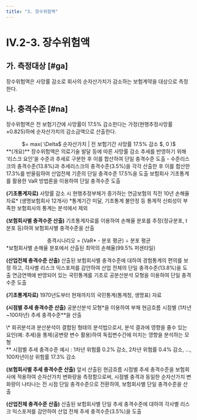 ```yaml
---
title: "3. 장수위험액"
---
```

# IV.2-3. 장수위험액

## 가. 측정대상 [#ga]
장수위험액은 사망률 감소로 회사의 순자산가치가 감소하는 보험계약을 대상으로 측정한다.

## 나. 충격수준 [#na]
장수위험액은 전 보험기간에 사망률이 17.5% 감소한다는 가정(현행추정사망률×0.825)하에 순자산가치의 감소금액으로 산출한다.

<Math>
장수위험액
<center>
 $= max( \Delta$ 순자산가치 | 전 보험기간 사망률 17.5% 감소 $, 0 )$
</center>
</Math>

<Accordion multiple activeIndex={[]}>
<AccordionTab header="장수위험액의 충격수준 도출 근거">
**(개요)** 장수위험액은 의료기술 발달 등에 따른 사망률 감소 추세를 반영하기 위해 ‘리스크 요인’을 수준과 추세로 구분한 후 이를 합산하여 단일 충격수준 도출
- 수준리스크의 충격수준(13.8%)과 추세리스크의 충격수준(3.5%)을 각각 산출한 후 이를 합산한 17.3%를 반올림하여 산업전체 기준의 단일 충격수준 17.5%을 도출

<TabView>
    <TabPanel header="수준리스크" >
보험회사 기초통계를 활용한 VaR 방법론을 이용하여 단일 충격수준 도출

**(기초통계자료)** 사망률 감소 시 현행추정부채가 증가하는 연금보험의 직전 10년 손해율 자료* (생명보험회사 12개사)
<SubText>
*통계기간 미달, 기초통계 불안정 등 통계적 신뢰성이 부족한 보험회사의 통계는 분석에서 제외
</SubText>

**(보험회사별 충격수준 산출)** 기초통계자료를 이용하여 손해율 분포를 추정(정규분포, t분포 등)하여 보험회사별 충격수준을 산출
<center>
충격시나리오 = (VaR* - 분포 평균) ÷ 분포 평균
</center>

<SubText>
*보험회사별 손해율 분포에서 산출된 최악의 손해율(99.5% 퍼센타일)
</SubText>

**(산업전체 충격수준 산출)** 산출된 보험회사별 충격수준에 대하여 경험통계의 편의를 보정 하고, 각사별 리스크 익스포져를 감안하여 산업 전체의 단일 충격수준(13.8%)을 도출
    </TabPanel>
    <TabPanel header="추세리스크" >
연금연액에 반영되어 있는 국민통계를 기초로 공분산분석 모형을 이용하여 단일 충격수준 도출

**(기초통계자료)** 1970년도부터 현재까지의 국민통계(통계청, 생명표) 자료

**(시점별 추세 충격수준 산출)** 공분산분석 모형*을 이용하여 부채 현금흐름 시점별 (1차년 ~100차년) 추세 충격수준**을 산출

<SubText>
\* 회귀분석과 분산분석이 결합된 형태의 분석법으로서, 분석 결과에 영향을 줄수 있는 요인(예: 추세)을 통제(공변량 변수 활용)하여 독립변수간에 미치는 영향을 분석하는 모형<br/>
** 시점별 추세 충격수준 예시 : 1차년 위험률 0.2% 감소, 2차년 위험률 0.4% 감소, ..., 100차년이상 위험률 17.3% 감소
</SubText>

**(보험회사별 추세 충격수준 산출)** 앞서 산출된 현금흐름 시점별 추세 충격수준을 보험회사에 적용하여 순자산가치 변화량을 측정함으로써, 시점별 충격과 동일한 순자산가치 변화량이 나타나는 전 시점 단일 충격수준으로 전환하여, 보험회사별 단일 충격수준을 산출

**(산업전체 충격수준 산출)** 산출된 보험회사별 단일 추세 충격수준에 대하여 각사별 리스크 익스포져를 감안하여 산업 전체 추세 충격수준(3.5%)을 도출
     </TabPanel>
</TabView>

</AccordionTab>
</Accordion>
